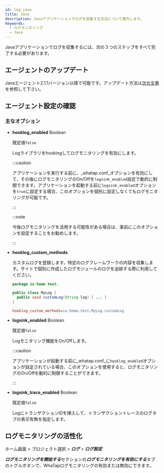 ```yaml
---
id: log-java
title: Java
description: Javaアプリケーションでログを収集する方法について案内します。
keywords:
  - ログモニタリング
  - Java
---
```


Javaアプリケーションでログを収集するには、次の３つのステップをすべて完了する必要があります。

## エージェントのアップデート

Javaエージェント2.1.1バージョン以降で可能です。アップデート方法は[次の文書](../java/update-agent)を参照して下さい。

## エージェント設定の確認


<Logagentcheck />

### 主なオプション

- **hooklog_enabled** <span class='type'>Boolean</span>

  既定値`false`

  Logライブラリをhookingしてログモニタリングを有効にします。  

  :::caution

  アプリケーションを実行する前に、_whatap.conf_オプションを有効にして、その後にログモニタリングのOn/Offを`logsink_enabled`設定で動的に制御できます。アプリケーションを起動する前に`logsink_enabled`オプションを`true`に設定する場合、このオプションを個別に設定しなくてもログモニタリングが可能です。

  :::

  :::note

  今後ログモニタリングを活用する可能性がある場合は、事前にこのオプションを設定することをお勧めします。

  :::

- **hooklog_custom_methods**

  カスタムログを登録します。特定のログフレームワークの内容を収集します。サイトで個別に作成したログモジュールのログを追跡する際に利用してください。

  ```java title='Java'
  package io.home.test;

  public class MyLog {  
    public void customLog(String log) { ... }
  }
  ```

  ```ini title='whatap.conf'
  hooklog_custom_methods=io.home.test.MyLog.customLog
  ```

- **logsink_enabled** <span class='type'>Boolean</span>

  既定値`false`

  Logモニタリング機能をOn/Offします。

  :::caution

  アプリケーションが起動する前に_whatap.conf_に`hooklog_enabled`オプションが設定されている場合、このオプションを使用すると、ログモニタリングのOn/Offを動的に制御することができます。

  :::

- **logsink_trace_enabled** <span class='type'>Boolean</span>

  既定値`false`

  LogにトランザクションIDを挿入して、トランザクショントレースのログタブの表示有無を指定します。  

## ログモニタリングの活性化

ホーム画面 > プロジェクト選択 > ***ログ*** > ***ログ設定***

***ログモニタリングを開始する***セクションの***ログモニタリングを有効にする***タブのトグルボタンで、WhaTapログモニタリングの有効または無効にできます。


<Logjavastart />


<Logactivenote />
